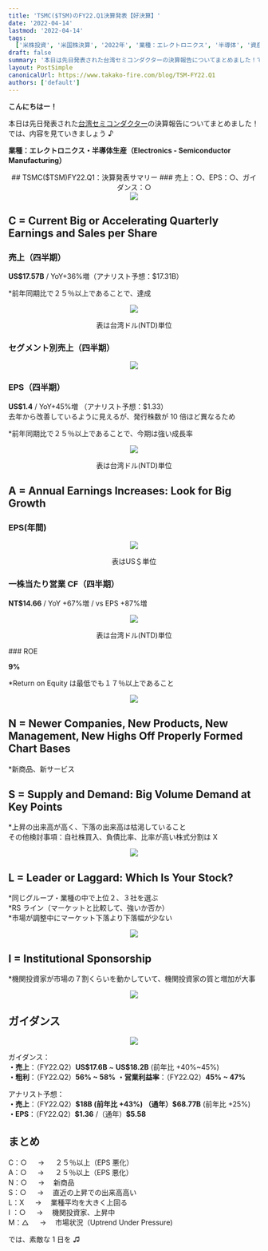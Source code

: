 ```yaml
---
title: 'TSMC($TSM)のFY22.Q1決算発表【好決算】'
date: '2022-04-14'
lastmod: '2022-04-14'
tags:
  ['米株投資', '米国株決算', '2022年', '業種：エレクトロニクス', '半導体', '資産運用', '30代女性']
draft: false
summary: '本日は先日発表された台湾セミコンダクターの決算報告についてまとめました！では、内容を見ていきましょう♪'
layout: PostSimple
canonicalUrl: https://www.takako-fire.com/blog/TSM-FY22.Q1
authors: ['default']
---
```


**こんにちはー！**

本日は先日発表された[台湾セミコンダクター](https://investor.tsmc.com/english/encrypt/files/encrypt_file/reports/2022-04/087738faabd68c42b662ed59ce00bf2355e229b0/1Q22EarningsRelease.pdf)の決算報告についてまとめました！では、内容を見ていきましょう ♪

**業種：エレクトロニクス・半導体生産（Electronics - Semiconductor Manufacturing）**

<TOCInline toc={props.toc} asDisclosure />

<center>## TSMC($TSM)FY22.Q1：決算発表サマリー ### 売上：○、EPS：○、ガイダンス：○</center>

<div className="-mx-2 flex flex-wrap overflow-hidden xl:-mx-2">
  <div className="my-1 w-full overflow-hidden px-2 xl:my-1 xl:w-1/2 xl:px-2">
    <center>
      <Image src="/static/images/TSM_FY22.Q1-220414/financials.png" width={676} height={380} />
    </center>
  </div>
</div>

## C = Current Big or Accelerating Quarterly Earnings and Sales per Share

### 売上（四半期）

**US\$17.57B** / YoY+36%増（アナリスト予想：$17.31B）

\*前年同期比で２５％以上であることで、達成

<div className="-mx-2 flex flex-wrap overflow-hidden xl:-mx-2">
  <div className="my-1 w-full overflow-hidden px-2 xl:my-1 xl:w-1/2 xl:px-2">
    <center>
      <Image src="/static/images/TSM_FY22.Q1-220414/sales.png" width={443} height={253} />
      <p>表は台湾ドル(NTD)単位</p>
    </center>
  </div>
</div>

### セグメント別売上（四半期）

<div className="-mx-2 flex flex-wrap overflow-hidden xl:-mx-2">
  <div className="my-1 w-full overflow-hidden px-2 xl:my-1 xl:w-1/2 xl:px-2">
    <center>
      <Image src="/static/images/TSM_FY22.Q1-220414/segment.png" width={906} height={446} />
    </center>
  </div>
</div>

### EPS（四半期）

**US\$1.4** / YoY+45%増 （アナリスト予想：$1.33）<br/>
去年から改善しているように見えるが、発行株数が 10 倍ほど異なるため

\*前年同期比で２５％以上であることで、今期は強い成長率

<div className="-mx-2 flex flex-wrap overflow-hidden xl:-mx-2">
  <div className="my-1 w-full overflow-hidden px-2 xl:my-1 xl:w-1/2 xl:px-2">
    <center>
      <Image src="/static/images/TSM_FY22.Q1-220414/eps.png" width={397} height={253} />
      <p>表は台湾ドル(NTD)単位</p>
    </center>
  </div>
</div>

## A = Annual Earnings Increases: Look for Big Growth

### EPS(年間)

<div className="-mx-2 flex flex-wrap overflow-hidden xl:-mx-2">
  <div className="my-1 w-full overflow-hidden px-2 xl:my-1 xl:w-1/2 xl:px-2">
    <center>
      <Image src="/static/images/TSM_FY22.Q1-220414/eps2.png" width={264} height={208} />
      <p>表はUS＄単位</p>
    </center>
  </div>
</div>

### 一株当たり営業 CF（四半期）

**NT\$14.66** / YoY +67%増 / vs EPS +87%増

<div className="-mx-2 flex flex-wrap overflow-hidden xl:-mx-2">
  <div className="my-1 w-full overflow-hidden px-2 xl:my-1 xl:w-1/2 xl:px-2">
    <center>
      <Image src="/static/images/TSM_FY22.Q1-220414/cf.png" width={383} height={257} />
      <p>表は台湾ドル(NTD)単位</p>
    </center>
  </div>
</div>
### ROE

**9%**

\*Return on Equity は最低でも１７％以上であること

<div className="-mx-2 flex flex-wrap overflow-hidden xl:-mx-2">
  <div className="my-1 w-full overflow-hidden px-2 xl:my-1 xl:w-1/2 xl:px-2">
    <center>
      <Image src="/static/images/TSM_FY22.Q1-220414/roe.png" width={400} height={249} />
    </center>
  </div>
</div>

## N = Newer Companies, New Products, New Management, New Highs Off Properly Formed Chart Bases

\*新商品、新サービス

## S = Supply and Demand: Big Volume Demand at Key Points

\*上昇の出来高が高く、下落の出来高は枯渇していること <br/>
その他検討事項：自社株買入、負債比率、比率が高い株式分割は X

<div className="-mx-2 flex flex-wrap overflow-hidden xl:-mx-2">
  <div className="my-1 w-full overflow-hidden px-2 xl:my-1 xl:w-1/2 xl:px-2">
    <center>
      <Image src="/static/images/TSM_FY22.Q1-220414/stock.png" width={1151} height={544} />
    </center>
  </div>
</div>

## L = Leader or Laggard: Which Is Your Stock?

*同じグループ・業種の中で上位２、３社を選ぶ <br/>
*RS ライン（マーケットと比較して、強いか否か） <br/> \*市場が調整中にマーケット下落より下落幅が少ない

<div className="-mx-2 flex flex-wrap overflow-hidden xl:-mx-2">
  <div className="my-1 w-full overflow-hidden px-2 xl:my-1 xl:w-1/2 xl:px-2">
    <center>
      <Image src="/static/images/TSM_FY22.Q1-220414/compare.png" width={998} height={738} />
    </center>
  </div>
</div>

## I = Institutional Sponsorship

\*機関投資家が市場の７割くらいを動かしていて、機関投資家の質と増加が大事

<div className="-mx-2 flex flex-wrap overflow-hidden xl:-mx-2">
  <div className="my-1 w-full overflow-hidden px-2 xl:my-1 xl:w-1/2 xl:px-2">
    <center>
      <Image src="/static/images/TSM_FY22.Q1-220414/fund.png" width={212} height={254} />
    </center>
  </div>
</div>

## ガイダンス

<div className="-mx-2 flex flex-wrap overflow-hidden xl:-mx-2">
  <div className="my-1 w-full overflow-hidden px-2 xl:my-1 xl:w-1/2 xl:px-2">
    <center>
      <Image src="/static/images/TSM_FY22.Q1-220414/guidance.png" width={880} height={435} />
    </center>
  </div>
</div>

ガイダンス：<br/>
**・売上**：（FY22.Q2）**US\$17.6B** ~ **US\$18.2B** (前年比 +40%~45%) <br/>
**・粗利**：（FY22.Q2）**56% ~ 58%**
**・営業利益率**：（FY22.Q2）**45% ~ 47%**

アナリスト予想：<br/>
**・売上**：（FY22.Q2）**\$18B (前年比 +43%) **（通年）**\$68.77B** (前年比 +25%)<br/>
**・EPS**：（FY22.Q2）**\$1.36** /（通年）**\$5.58**

## まとめ

C：○ 　 → 　 ２５％以上（EPS 悪化） <br/>
A：○ 　 → 　 ２５％以上（EPS 悪化） <br/>
N：○ 　 → 　新商品 <br/>
S：○ 　 → 　直近の上昇での出来高高い <br/>
L：X 　 → 　業種平均を大きく上回る <br/>
I ：○ 　 → 　機関投資家、上昇中 <br/>
M：△ 　 → 　市場状況（Uptrend Under Pressure)

では、素敵な 1 日を ♫
